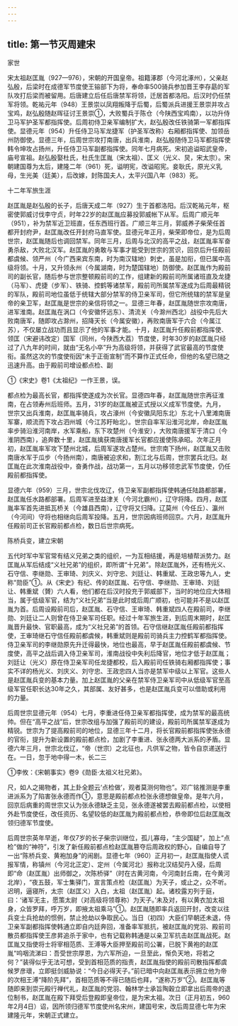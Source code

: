 ```yaml
---
---
---
```

title: 第一节灭周建宋
---



家世

宋太祖赵匡胤（927—976），宋朝的开国皇帝。祖籍涿郡（今河北涿州），父亲赵弘殷，后梁时在成德军节度使王镕部下为将，奉命率500骑兵参加晋王李存勗的军队攻打后梁而被留用。后唐建立后任后唐禁军将领，迁居首都洛阳。后汉时仍任禁军将领。乾祐元年（948）王景崇以凤翔叛降于后蜀，后蜀派兵进援王景崇并攻占宝鸡，赵弘殷随赵晖征讨王景崇①，大败蜀兵于陈仓（今陕西宝鸡南），以功升侍卫马军护圣军都指挥使。后周初侍卫亲军编制扩大，赵弘殷改任铁骑第一军都指挥使。显德元年（954）升任侍卫马军龙捷军（护圣军改称）右厢都指挥使、加领岳州防御使。显德三年，后周世宗攻打南唐，出兵淮南，赵弘殷随侍卫马军都指挥使韩令坤攻占扬州，升任侍卫马军副都指挥使。同年七月病死。宋初追谥昭武皇帝，庙号宣祖。赵弘殷娶杜氏，杜氏生匡胤（宋太祖）、匡义（光义、炅，宋太宗）。宋朝建国尊为太后，建隆二年（961）死，谥明宪，改谥昭宪。妾耿氏，原光义乳母，生光美（廷美），后改嫁，封陈国夫人，太平兴国八年（983）死。

十二年军旅生涯

赵匡胤是赵弘殷的长子，后唐天成二年（927）生于首都洛阳。后汉乾祐元年，枢密使郭威讨伐李守贞，时年22岁的赵匡胤应募投郭威帐下从军。后周广顺元年（951），补为禁军近卫班直，任东西班行首。广顺三年三月，郭威养子柴荣任首都开封府尹，赵匡胤改任开封府马直军使。显德元年正月，柴荣即帝位，是为后周世宗，赵匡胤随后也调回禁军。同年三月，后周与北汉的高平之战，赵匡胤率军奋勇杀敌，大败北汉军。赵匡胤的勇敢与军事才能受到世宗的赏识，回京后升任殿前都虞候、领严州（今广西来宾东南，时为南汉辖地）刺史，虽是加衔，但已属中高级将领。十月，又升领永州（今属湖南，时为楚国辖地）防御使。赵匡胤作为殿前司的副长官，随后参与世宗整顿殿前司的工作，组建新的殿前司所属诸班直及龙捷（马军）、虎捷（步军）、铁骑、控鹤等诸禁军，殿前司所属禁军遂成为后周最精锐的军队，殿前司地位虽低于统辖大部分禁军的侍卫亲军司，但它所统辖的禁军是皇帝的亲卫军，赵匡胤是世宗的亲信将领之一。显德三年春，赵匡胤随世宗攻南唐，进军淮南。赵匡胤在涡口（今安徽怀远东）、清流关（今滁州西北）战役中先后大败南唐军，随即攻占滁州，招降天长（今属安徽），再败南唐军于六合（今属江苏），不仅屡立战功而且显示了他的军事才能。十月，赵匡胤升任殿前都指挥使、领匡（宋避讳改定）国军（同州，今陕西大荔）节度使，时年30岁的赵匡胤只经过了八九年的时间，就由“无名小卒”升为高级将领，并获得了武官最高的节度使衔。虽然这次的节度使衔因“未于正衙宣制”而不算作正式任命，但他的名望已随之迅速升高。由于殿前司增设都点检、副

①《宋史》卷1《太祖纪》一作王景，误。

都点检为最高长官，都指挥使遂成为次长官。显德四年春，赵匡胤随世宗再征淮南，在占领寿州后班师。五月，31岁的赵匡胤被正式授以义成军节度使。九月，世宗又出兵淮南，赵匡胤率骑兵，攻占濠州（今安徽凤阳东北）东北十八里滩南唐军寨，顺流而下攻占泗州城（今江苏盱眙北）。世宗自率军沿淮河北岸，命赵匡胤率步骑沿淮河南岸，水军乘船，东下攻楚州（今淮安），大败南唐援军于清口（今淮阴西南），追奔数十里，赵匡胤擒获南唐援军长官都应援使陈承昭。次年正月初，赵匡胤率军攻下楚州北城，后周军遂攻占楚州。世宗南下扬州，赵匡胤又击败南唐水军于瓜步（今扬州南），南唐被迫求和，割江北与后周，世宗罢兵北归。赵匡胤在此次淮南战役中，奋勇作战，战功第一，五月以功移领忠武军节度使，仍任殿前都指挥使。

显德六年（959）三月，世宗北伐攻辽，侍卫亲军副都指挥使韩通任陆路都部署，赵匡胤任水路都部署。后周军进至益津关（今河北霸州），辽守将降。四月，赵匡胤率军首先进抵瓦桥关（今雄县西南），辽守将又归降。辽莫州（今任丘）、瀛州（今河间）守将也相继向后周军投降。五月，世宗因病班师回京。六月，赵匡胤升任殿前司正长官殿前都点检，数日后世宗病死。

陈桥兵变，建立宋朝

五代时军中军官常有结义兄弟之类的组织，一为互相结援，再是培植帮派势力。赵匡胤从军后结成“义社兄弟”的组织，即所谓“十兄弟”。除赵匡胤外，还有杨光义、石守信、李继勋、王审琦、刘庆义、刘守忠、刘廷让、韩重斌、王政忠等九人，史称“勋臣”①。从《宋史》有纪、传的赵匡胤、石守信、李继勋、王审琦、刘廷让、韩重斌（贇）六人看，他们都在后汉时投充于郭威部下，当时的地位应大体相当，属于低级军官，结为“义社兄弟”当是此时或后周广顺初，也可能并不是以赵匡胤为首。后周设殿前司后，赵匡胤、石守信、王审琦、韩重斌四人在殿前司，李继勋、刘廷让二人则曾在侍卫亲军司任职。经过十年军旅生涯，到后周末期时，赵匡胤晋升最快、官职最高，成为“义社兄弟”的首领。石守信继赵匡胤任殿前都指挥使，王审琦继石守信任殿前都虞候，韩重斌则是殿前司骑兵主力控鹤军都指挥使。侍卫亲军司的李继勋原先升迁得最快，地位也最高，早于赵匡胤任殿前都虞候、节度使，高平之战后调入侍卫亲军司，淮南战役中失利后降官，地位才低于赵匡胤；刘廷让（光义）原在侍卫亲军司任龙捷都校，后入殿前司任铁骑右厢都指挥使；事实不详的杨光义、刘庆义、刘守忠、王政忠四人当亦是禁军中级以上军官。这些人是赵匡胤兵变的基本力量。加上赵匡胤的父亲在禁军侍卫亲军司中从低级军官至高级军官任职长达30年之久，其部属、友好甚多，也是赵匡胤兵变可以借助或利用的力量。

后周世宗显德元年（954）七月，李重进任侍卫亲军都指挥使，成为禁军的最高统帅。但在“高平之战”后，世宗改组与加强了殿前司的建设，殿前司所属禁军遂成为精锐。世宗为了提高殿前司的地位，显德三年十二月，将长官殿前都指挥使张永德的官衔，提升为新设置的殿前都点检，加剧了李重进、张永德两大派系的矛盾。显德六年三月，世宗北伐辽，“帝（世宗）之北征也，凡供军之物，皆令自京递送行在。一日，忽于地中得一木，长二三

①李攸：《宋朝事实》卷9《勋臣·太祖义社兄弟》。

尺，如人之揭物者，其上卦全题云‘点检做’，观者莫测何物也”。邓广铭推测是李重进派系为了陷害张永德而作①，意思是殿前都点检张永德想做皇帝。是年六月，回京后病重的周世宗又认为张永德缺乏主见，张永德遂被罢去殿前都点检，以使相外赴节度使任，改任资历、名望较低的赵匡胤为殿前都点检，恭帝即位后赵匡胤改领归德军节度使。

后周世宗英年早逝，年仅7岁的长子柴宗训继位，孤儿寡母，“主少国疑”，加上“点检”做的“神符”，引发了新任殿前都点检赵匡胤篡夺后周政权的野心，自编自导了一出“陈桥兵变、黄袍加身”的闹剧。显德七年（960）正月初一，赵匡胤指使人谎报军情，称镇州（今河北正定）、定州（今属河北）报称北汉结契丹入侵，后周即“命（赵匡胤）出师御之，次陈桥驿”（时在古黄河南，今河南封丘南，在今黄河北岸），“夜五鼓，军士集驿门，宣言策点检（赵匡胤）为天子，或止之，众不听。迟明，逼寝所，太宗（赵匡义）入白，太祖（赵匡胤）起。诸校露刃列于庭，曰：‘诸军无主，愿策太尉（对高级将领尊称）为天子。’未及对，有以黄衣加太祖身，众皆罗拜，呼万岁，即掖太祖乘马”①。赵匡胤随即率兵返回开封，改变以往兵变士兵抢劫的惯例，禁止抢劫以争取民心。当日（初四）大臣们早朝还未退，侍卫亲军副都指挥使韩通立即自内廷奔回，准备率军抵抗，被赵匡胤的党羽、殿前司散员都指挥使王彦昇追杀于家中，也有记载称韩通是以亲卫军抗击赵匡胤战死。赵匡胤又指使将士将宰相范质、王溥等大臣押至殿前司公署，已脱下黄袍的赵匡胤“呜咽流涕曰：吾受世宗厚恩，为六军所迫，一旦至此，惭负天地，将若之何？”装得似乎无法可想，受到首相范质的指责，赵匡胤指使的殿前司散指挥都虞候罗彦瓌，立即挺剑威胁说：“今日必得天子。”前已暗中向赵匡胤表示拥立他为帝的次相王溥“降阶先拜”，首相范质等不得已随后也拜，“遂称万岁”②。赵匡胤等随即来到崇元殿行禅代礼，赵匡胤的党羽、翰林学士承旨陶穀立即拿出后周帝的退位制书，赵匡胤在殿下拜受后登殿即皇帝位，是为宋太祖。次日（正月初五，960年2月4日）诏，因所领归德军节度使州名宋州，建国号宋，改后周显德七年为宋建隆元年，宋朝正式建立。